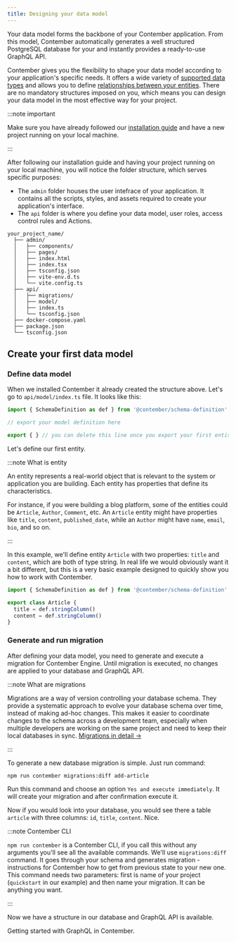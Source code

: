 ```yaml
---
title: Designing your data model
---
```



Your data model forms the backbone of your Contember application. From this model, Contember automatically generates a well structured PostgreSQL database for your and instantly provides a ready-to-use GraphQL API.

Contember gives you the flexibility to shape your data model according to your application's specific needs. It offers a wide variety of [supported data types](https://docs.contember.com/reference/engine/schema/columns) and allows you to define [relationships between your entities](https://docs.contember.com/reference/engine/schema/relationships). There are no mandatory structures imposed on you, which means you can design your data model in the most effective way for your project.

:::note important

Make sure you have already followed our [installation guide](/intro/installation) and have a new project running on your local machine.

:::

After following our installation guide and having your project running on your local machine, you will notice the folder structure, which serves specific purposes:

- The `admin` folder houses the user intefrace of your application. It contains all the scripts, styles, and assets required to create your application's interface.
- The `api` folder is where you define your data model, user roles, access control rules and Actions.

```
your_project_name/
  ├── admin/
  │   ├── components/
  │   ├── pages/
  │   ├── index.html
  │   ├── index.tsx
  │   ├── tsconfig.json
  │   ├── vite-env.d.ts
  │   └── vite.config.ts
  ├── api/
  │   ├── migrations/
  │   ├── model/
  │   ├── index.ts
  │   └── tsconfig.json
  ├── docker-compose.yaml
  ├── package.json
  └── tsconfig.json
```

## Create your first data model

### Define data model

When we installed Contember it already created the structure above. Let's go to `api/model/index.ts` file. It looks like this:

```ts
import { SchemaDefinition as def } from '@contember/schema-definition'

// export your model definition here

export { } // you can delete this line once you export your first entity
```

Let's define our first entity.

:::note What is entity

An entity represents a real-world object that is relevant to the system or application you are building. Each entity has properties that define its characteristics.

For instance, if you were building a blog platform, some of the entities could be `Article`, `Author`, `Comment`, etc. An `Article` entity might have properties like `title`, `content`, `published_date`, while an `Author` might have `name`, `email`, `bio`, and so on.

:::

In this example, we'll define entity `Article` with two properties: `title` and `content`, which are both of type string. <span class="smallNote">In real life we would obviously want it a bit different, but this is a very basic example designed to quickly show you how to work with Contember.</span>

```ts title="api/model/index.ts"
import { SchemaDefinition as def } from '@contember/schema-definition'

export class Article {
  title = def.stringColumn()
  content = def.stringColumn()
}
```

### Generate and run migration

After defining your data model, you need to generate and execute a migration for Contember Engine. Until migration is executed, no changes are applied to your database and GraphQL API.

:::note What are migrations

Migrations are a way of version controlling your database schema. They provide a systematic approach to evolve your database schema over time, instead of making ad-hoc changes. This makes it easier to coordinate changes to the schema across a development team, especially when multiple developers are working on the same project and need to keep their local databases in sync. [Migrations in detail →](/reference/engine/schema/migrations)

:::

To generate a new database migration is simple. Just run command:

```bash
npm run contember migrations:diff add-article
```

Run this command and choose an option `Yes and execute immediately`. It will create your migration and after confirmation execute it.

Now if you would look into your database, you would see there a table `article` with three columns: `id`, `title`, `content`. Nice.

:::note Contember CLI

`npm run contember` is a Contember CLI, if you call this without any arguments you'll see all the available commands.
We'll use `migrations:diff` command. It goes through your schema and generates migration - instructions for Contember how to get from previous state to your new one.
This command needs two parameters: first is name of your project (`quickstart` in our example) and then name your migration. It can be anything you want.

:::

Now we have a structure in our database and GraphQL API is available.

<DocsCards>
  <DocsCard header="Data handling with GraphQL" href="/intro/graphql">
    <p>Getting started with GraphQL in Contember.</p>
  </DocsCard>
</DocsCards>